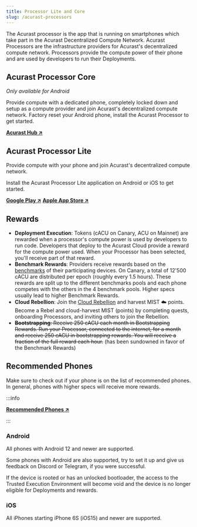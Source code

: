```yaml
---
title: Processor Lite and Core
slug: /acurast-processors
---
```



The Acurast processor is the app that is running on smartphones which take part in the Acurast Decentralized Compute Network. Acurast Processors are the infrastructure providers for Acurast's decentralized compute network. Processors provide the compute power of their phone and are used by developers to run their Deployments.

## Acurast Processor Core

_Only available for Android_

Provide compute with a dedicated phone, completely locked down and setup as a compute provider and join Acurast's decentralized compute network. Factory reset your Android phone, install the Acurast Processor to get started.

**[Acurast Hub ↗](https://hub.acurast.com/)**

## Acurast Processor Lite

Provide compute with your phone and join Acurast's decentralized compute network.

Install the Acurast Processor Lite application on Android or iOS to get started.

**[Google Play ↗](https://play.google.com/store/apps/details?id=com.acurast.attested.executor.sbs.canary)**
**[Apple App Store ↗](https://apps.apple.com/us/app/acurast-processor/id6517361921)**

## Rewards

- **Deployment Execution**: Tokens (cACU on Canary, ACU on Mainnet) are rewarded when a processor's compute power is used by developers to run code. Developers that deploy to the Acurast Cloud provide a reward for the compute power used. When your Processor has been selected, you'll receive part of that reward.
- **Benchmark Rewards**: Providers receive rewards based on the [benchmarks](/acurast-processors/benchmarks) of their participating devices. On Canary, a total of 12'500 cACU are distributed per epoch (roughly every 1.5 hours). These rewards are split up to the different benchmarks pools and each phone competes with the others in the 4 benchmark pools. Higher specs usually lead to higher Benchmark Rewards.
- **Cloud Rebellion**: Join the [Cloud Rebellion](https://rebellion.acurast.com/) and harvest MIST ☁️ points. Become a Rebel and cloud-harvest MIST (points) by completing quests, onboarding Processors, and inviting others to join the Rebellion.
- ~~**Bootstrapping**: Receive 250 cACU each month in Bootstrapping Rewards. Run your Processor, connected to the internet, for a month and receive 250 cACU in bootstrapping rewards. You will receive a fraction of the full reward each hour.~~ (has been sundowned in favor of the Benchmark Rewards)

## Recommended Phones

Make sure to check out if your phone is on the list of recommended phones. In general, phones with higher specs will receive more rewards.

:::info

**[Recommended Phones ↗](https://docs.google.com/spreadsheets/d/1ZvzmMVey4CM2tuif_zJfWiIxH1qkgA-l7BNJMw4vh54/edit#gid=1844886586)**

:::

### Android

All phones with Android 12 and newer are supported.

Some phones with Android are also supported, try to set it up and give us feedback on Discord or Telegram, if you were successful.

If the device is rooted or has an unlocked bootloader, the access to the Trusted Execution Environment will become void and the device is no longer eligible for Deployments and rewards.

### iOS

All iPhones starting iPhone 6S (iOS15) and newer are supported.
